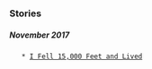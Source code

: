 

=== Stories ===


===== November 2017 ===== 
    * [[https://uss-la-ca135.org/60/1960Judkins-Knott.html|I Fell 15,000 Feet and Lived]]
